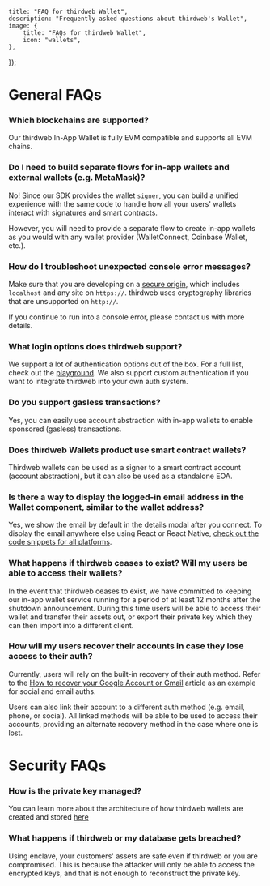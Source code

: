 
	title: "FAQ for thirdweb Wallet",
	description: "Frequently asked questions about thirdweb's Wallet",
	image: {
		title: "FAQs for thirdweb Wallet",
		icon: "wallets",
	},
});

# General FAQs

### Which blockchains are supported?

Our thirdweb In-App Wallet is fully EVM compatible and supports all EVM chains.

### Do I need to build separate flows for in-app wallets and external wallets (e.g. MetaMask)?

No! Since our SDK provides the wallet `signer`, you can build a unified experience with the same code to handle how all your users' wallets interact with signatures and smart contracts.

However, you will need to provide a separate flow to create in-app wallets as you would with any wallet provider (WalletConnect, Coinbase Wallet, etc.).

### How do I troubleshoot unexpected console error messages?

Make sure that you are developing on a [secure origin](https://www.chromium.org/Home/chromium-security/prefer-secure-origins-for-powerful-new-features/), which includes `localhost` and any site on `https://`. thirdweb uses cryptography libraries that are unsupported on `http://`.

If you continue to run into a console error, please contact us with more details.

### What login options does thirdweb support?

We support a lot of authentication options out of the box. For a full list, check out the [playground](https://playground.thirdweb.com/connect/sign-in/button). We also support custom authentication if you want to integrate thirdweb into your own auth system.

### Do you support gasless transactions?

Yes, you can easily use account abstraction with in-app wallets to enable sponsored (gasless) transactions.

### Does thirdweb Wallets product use smart contract wallets?

Thirdweb wallets can be used as a signer to a smart contract account (account abstraction), but it can also be used as a standalone EOA.

### Is there a way to display the logged-in email address in the Wallet component, similar to the wallet address?

Yes, we show the email by default in the details modal after you connect. To display the email anywhere else using React or React Native, [check out the code snippets for all platforms](/connect/in-app-wallet/how-to/interact-with-wallets#get-the-user-email).

### What happens if thirdweb ceases to exist? Will my users be able to access their wallets?

In the event that thirdweb ceases to exist, we have committed to keeping our in-app wallet service running for a period of at least 12 months after the shutdown announcement. During this time users will be able to access their wallet and transfer their assets out, or export their private key which they can then import into a different client.

### How will my users recover their accounts in case they lose access to their auth?

Currently, users will rely on the built-in recovery of their auth method. Refer to the [How to recover your Google Account or Gmail](https://support.google.com/accounts/answer/7682439?hl=en) article as an example for social and email auths.

Users can also link their account to a different auth method (e.g. email, phone, or social). All linked methods will be able to be used to access their accounts, providing an alternate recovery method in the case where one is lost.


# Security FAQs

### How is the private key managed?

You can learn more about the architecture of how thirdweb wallets are created and stored [here](/connect/wallet/security)

### What happens if thirdweb or my database gets breached?

Using enclave, your customers' assets are safe even if thirdweb or you are compromised. This is because the attacker will only be able to access the encrypted keys, and that is not enough to reconstruct the private key.

